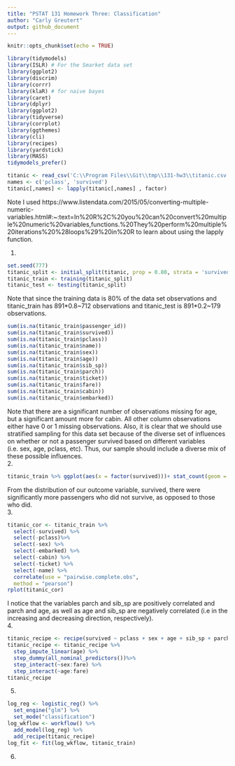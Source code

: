 ```yaml
---
title: "PSTAT 131 Homework Three: Classification"
author: "Carly Greutert"
output: github_document
---
```


```r
knitr::opts_chunk$set(echo = TRUE)
```

```r
library(tidymodels)
library(ISLR) # For the Smarket data set
library(ggplot2)
library(discrim)
library(corrr)
library(klaR) # for naive bayes
library(caret)
library(dplyr)
library(ggplot2)
library(tidyverse)
library(corrplot)
library(ggthemes)
library(cli)
library(recipes)
library(yardstick)
library(MASS)
tidymodels_prefer()
```

```r
titanic <- read_csv('C:\\Program Files\\Git\\tmp\\131-hw3\\titanic.csv')
names <- c('pclass', 'survived')
titanic[,names] <- lapply(titanic[,names] , factor)
```

Note I used https://www.listendata.com/2015/05/converting-multiple-numeric-variables.html#:~:text=In%20R%2C%20you%20can%20convert%20multiple%20numeric%20variables,functions.%20They%20perform%20multiple%20iterations%20%28loops%29%20in%20R to learn about using the lapply function.

1.
```r
set.seed(777)
titanic_split <- initial_split(titanic, prop = 0.80, strata = 'survived')
titanic_train <- training(titanic_split)
titanic_test <- testing(titanic_split)
```
Note that since the training data is 80% of the data set observations and titanic_train has 891\*0.8~712 observations and titanic_test is 891\*0.2~179 observations. 
```r
sum(is.na(titanic_train$passenger_id))
sum(is.na(titanic_train$survived))
sum(is.na(titanic_train$pclass))
sum(is.na(titanic_train$name))
sum(is.na(titanic_train$sex))
sum(is.na(titanic_train$age))
sum(is.na(titanic_train$sib_sp))
sum(is.na(titanic_train$parch))
sum(is.na(titanic_train$ticket))
sum(is.na(titanic_train$fare))
sum(is.na(titanic_train$cabin))
sum(is.na(titanic_train$embarked))
```
Note that there are a significant number of observations missing for age, but a significant amount more for cabin. All other column observations either have 0 or 1 missing observations. Also, it is clear that we should use stratified sampling for this data set because of the diverse set of influences on whether or not a passenger survived based on different variables (i.e. sex, age, pclass, etc). Thus, our sample should include a diverse mix of these possible influences.                                                                                     
2. 
```r
titanic_train %>% ggplot(aes(x = factor(survived)))+ stat_count(geom = "bar")
```

From the distribution of our outcome variable, survived, there were significantly more passengers who did not survive, as opposed to those who did.                                   
3.
```r
titanic_cor <- titanic_train %>%
  select(-survived) %>%
  select(-pclass)%>%
  select(-sex) %>%
  select(-embarked) %>%
  select(-cabin) %>%
  select(-ticket) %>%
  select(-name) %>%
  correlate(use = "pairwise.complete.obs",
  method = "pearson")
rplot(titanic_cor)
```

I notice that the variables parch and sib_sp are positively correlated and parch and age, as well as age and sib_sp are negatively correlated (i.e in the increasing and decreasing direction, respectively).                                                                       
4.
```r
titanic_recipe <- recipe(survived ~ pclass + sex + age + sib_sp + parch + fare, data = titanic_train)
titanic_recipe <- titanic_recipe %>%
  step_impute_linear(age) %>%
  step_dummy(all_nominal_predictors())%>%
  step_interact(~sex:fare) %>%
  step_interact(~age:fare)
titanic_recipe
```

5.
```r
log_reg <- logistic_reg() %>% 
  set_engine("glm") %>% 
  set_mode("classification")
log_wkflow <- workflow() %>% 
  add_model(log_reg) %>% 
  add_recipe(titanic_recipe)
log_fit <- fit(log_wkflow, titanic_train)
```

6.
